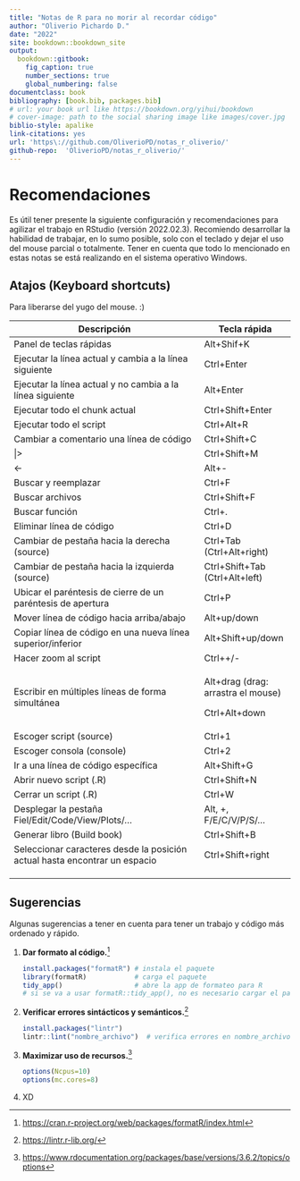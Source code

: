```yaml
---
title: "Notas de R para no morir al recordar código"
author: "Oliverio Pichardo D."
date: "2022"
site: bookdown::bookdown_site
output:
  bookdown::gitbook:
    fig_caption: true
    number_sections: true
    global_numbering: false
documentclass: book
bibliography: [book.bib, packages.bib]
# url: your book url like https://bookdown.org/yihui/bookdown
# cover-image: path to the social sharing image like images/cover.jpg
biblio-style: apalike
link-citations: yes
url: 'https\://github.com/OliverioPD/notas_r_oliverio/'
github-repo:  'OliverioPD/notas_r_oliverio/'
---
```


# Recomendaciones

Es útil tener presente la siguiente configuración y recomendaciones para agilizar el trabajo en RStudio (versión 2022.02.3). Recomiendo desarrollar la habilidad de trabajar, en lo sumo posible, solo con el teclado y dejar el uso del mouse parcial o totalmente. Tener en cuenta que todo lo mencionado en estas notas se está realizando en el sistema operativo Windows.

## Atajos (Keyboard shortcuts)

Para liberarse del yugo del mouse. :)

+----------------------------------------------------------------------------+------------------------------------+
| Descripción                                                                | Tecla rápida                       |
+============================================================================+====================================+
| Panel de teclas rápidas                                                    | Alt+Shif+K                         |
+----------------------------------------------------------------------------+------------------------------------+
| Ejecutar la línea actual y cambia a la línea siguiente                     | Ctrl+Enter                         |
+----------------------------------------------------------------------------+------------------------------------+
| Ejecutar la línea actual y no cambia a la línea siguiente                  | Alt+Enter                          |
+----------------------------------------------------------------------------+------------------------------------+
| Ejecutar todo el chunk actual                                              | Ctrl+Shift+Enter                   |
+----------------------------------------------------------------------------+------------------------------------+
| Ejecutar todo el script                                                    | Ctrl+Alt+R                         |
+----------------------------------------------------------------------------+------------------------------------+
| Cambiar a comentario una línea de código                                   | Ctrl+Shift+C                       |
+----------------------------------------------------------------------------+------------------------------------+
| \|\>                                                                       | Ctrl+Shift+M                       |
+----------------------------------------------------------------------------+------------------------------------+
| \<-                                                                        | | Alt+-                            |
+----------------------------------------------------------------------------+------------------------------------+
| Buscar y reemplazar                                                        | Ctrl+F                             |
+----------------------------------------------------------------------------+------------------------------------+
| Buscar archivos                                                            | Ctrl+Shift+F                       |
+----------------------------------------------------------------------------+------------------------------------+
| Buscar función                                                             | Ctrl+.                             |
+----------------------------------------------------------------------------+------------------------------------+
| Eliminar línea de código                                                   | Ctrl+D                             |
+----------------------------------------------------------------------------+------------------------------------+
| Cambiar de pestaña hacia la derecha (source)                               | Ctrl+Tab (Ctrl+Alt+right)          |
+----------------------------------------------------------------------------+------------------------------------+
| Cambiar de pestaña hacia la izquierda (source)                             | Ctrl+Shift+Tab (Ctrl+Alt+left)     |
+----------------------------------------------------------------------------+------------------------------------+
| Ubicar el paréntesis de cierre de un paréntesis de apertura                | Ctrl+P                             |
+----------------------------------------------------------------------------+------------------------------------+
| Mover línea de código hacia arriba/abajo                                   | Alt+up/down                        |
+----------------------------------------------------------------------------+------------------------------------+
| Copiar línea de código en una nueva línea superior/inferior                | Alt+Shift+up/down                  |
+----------------------------------------------------------------------------+------------------------------------+
| Hacer zoom al script                                                       | Ctrl++/-                           |
+----------------------------------------------------------------------------+------------------------------------+
| Escribir en múltiples líneas de forma simultánea                           | Alt+drag (drag: arrastra el mouse) |
|                                                                            |                                    |
|                                                                            | Ctrl+Alt+down                      |
+----------------------------------------------------------------------------+------------------------------------+
| Escoger script (source)                                                    | Ctrl+1                             |
+----------------------------------------------------------------------------+------------------------------------+
| Escoger consola (console)                                                  | Ctrl+2                             |
+----------------------------------------------------------------------------+------------------------------------+
| Ir a una línea de código específica                                        | Alt+Shift+G                        |
+----------------------------------------------------------------------------+------------------------------------+
| Abrir nuevo script (.R)                                                    | Ctrl+Shift+N                       |
+----------------------------------------------------------------------------+------------------------------------+
| Cerrar un script (.R)                                                      | Ctrl+W                             |
+----------------------------------------------------------------------------+------------------------------------+
| Desplegar la pestaña Fiel/Edit/Code/View/Plots/...                         | Alt, +, F/E/C/V/P/S/...            |
+----------------------------------------------------------------------------+------------------------------------+
| Generar libro (Build book)                                                 | Ctrl+Shift+B                       |
+----------------------------------------------------------------------------+------------------------------------+
| Seleccionar caracteres desde la posición actual hasta encontrar un espacio | Ctrl+Shift+right                   |
+----------------------------------------------------------------------------+------------------------------------+
|                                                                            |                                    |
+----------------------------------------------------------------------------+------------------------------------+
|                                                                            |                                    |
+----------------------------------------------------------------------------+------------------------------------+
|                                                                            |                                    |
+----------------------------------------------------------------------------+------------------------------------+

## Sugerencias

Algunas sugerencias a tener en cuenta para tener un trabajo y código más ordenado y rápido.

1.  **Dar formato al código.**[^index-1]

    ```r
    install.packages("formatR") # instala el paquete
    library(formatR)            # carga el paquete
    tidy_app()                  # abre la app de formateo para R
    # si se va a usar formatR::tidy_app(), no es necesario cargar el paquete
    ```

2.  **Verificar errores sintácticos y semánticos.**[^index-2]

    ```r
    install.packages("lintr")
    lintr::lint("nombre_archivo")  # verifica errores en nombre_archivo.R (.Rmd)
    ```

3.  **Maximizar uso de recursos.**[^index-3]

    ```r
    options(Ncpus=10)
    options(mc.cores=8)
    ```

4.  XD

[^index-1]: <https://cran.r-project.org/web/packages/formatR/index.html>

[^index-2]: <https://lintr.r-lib.org/>

[^index-3]: <https://www.rdocumentation.org/packages/base/versions/3.6.2/topics/options>
